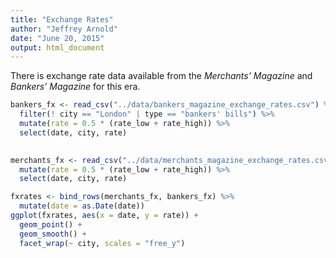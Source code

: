```yaml
---
title: "Exchange Rates"
author: "Jeffrey Arnold"
date: "June 20, 2015"
output: html_document
---
```


There is exchange rate data available from the *Merchants' Magazine* and 
*Bankers' Magazine* for this era.

```r
bankers_fx <- read_csv("../data/bankers_magazine_exchange_rates.csv") %>%
  filter(! city == "London" | type == "bankers' bills") %>%
  mutate(rate = 0.5 * (rate_low + rate_high)) %>% 
  select(date, city, rate)
  
```

```r
merchants_fx <- read_csv("../data/merchants_magazine_exchange_rates.csv") %>% 
  mutate(rate = 0.5 * (rate_low + rate_high)) %>% 
  select(date, city, rate)
```

```r
fxrates <- bind_rows(merchants_fx, bankers_fx) %>%
  mutate(date = as.Date(date))
ggplot(fxrates, aes(x = date, y = rate)) +
  geom_point() + 
  geom_smooth() +
  facet_wrap(~ city, scales = "free_y")
```


